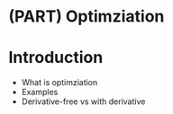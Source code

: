 # (PART) Optimziation {-} 
# Introduction



- What is optimziation
- Examples
- Derivative-free vs with derivative


